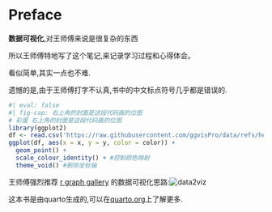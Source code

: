# Preface {.unnumbered}

**数据可视化**,对王师傅来说是很复杂的东西

所以王师傅特地写了这个笔记,来记录学习过程和心得体会。

看似简单,其实一点也不难.


遗憾的是,由于王师傅打字不认真,书中的中文标点符号几乎都是错误的.

```r
#| eval: false
#| fig-cap: 右上角的封面是这段代码画的位图
# 彩蛋 右上角的封面是这段代码画的位图
library(ggplot2)
df <- read.csv('https://raw.githubusercontent.com/ggvisPro/data/refs/heads/main/img_df2.csv')
ggplot(df, aes(x = x, y = y, color = color)) +
  geom_point() +
  scale_colour_identity() + #控制颜色映射
  theme_void() #删除坐标轴
```

王师傅强烈推荐 [r graph gallery](https://r-graph-gallery.com/index.html) 的数据可视化思路:![data2viz](./image/data2viz.png)


这本书是由quarto生成的,可以在[quarto.org](https://quarto.org)上了解更多.
